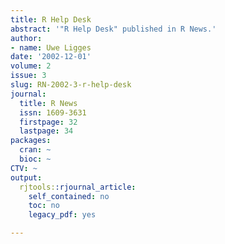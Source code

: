```yaml
---
title: R Help Desk
abstract: '"R Help Desk" published in R News.'
author:
- name: Uwe Ligges
date: '2002-12-01'
volume: 2
issue: 3
slug: RN-2002-3-r-help-desk
journal:
  title: R News
  issn: 1609-3631
  firstpage: 32
  lastpage: 34
packages:
  cran: ~
  bioc: ~
CTV: ~
output:
  rjtools::rjournal_article:
    self_contained: no
    toc: no
    legacy_pdf: yes

---
```

